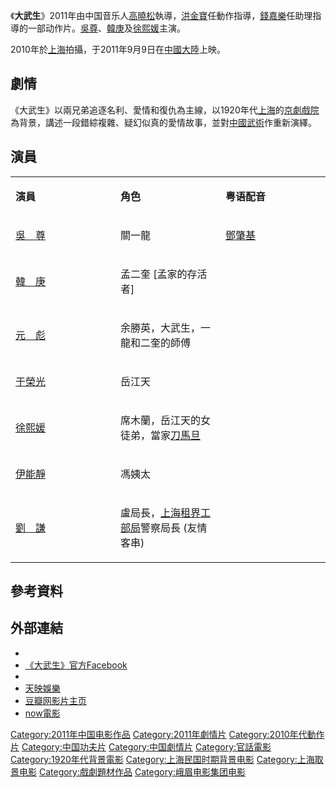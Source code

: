 {{Infobox Film
| name               = 大武生
| original_name      = My Kingdom
| image              = My Kingdom movie.jpg
| caption            = 中国大陆海报
| director           = [[高曉松|高曉松]]
| producer           = [[安德魯·摩根|安德魯·摩根]]（Andre Morgan）<br />陳戎
| writer             = [[鄒靜之|鄒靜之]]
| starring           = [[吳尊|吳尊]]<br />[[韓庚|韓庚]]<br />[[徐熙媛|徐熙媛]]
| music              = [[谭伊哲|谭伊哲]]
| cinematography     = [[邝庭和|邝庭和]]<br />[[林华全|林华全]]
| editing            = [[克里斯·布伦登|克里斯·布伦登]]
| production_company = {{flagicon|HK}} [[天映娛樂有限公司|天映娛樂有限公司]]<ref>[http://www.celestialpictures.com/level2_newsroom_tc.asp?id=208&issue_year=2010&issue_month=&page=1 天映娛樂重投電影製作 投資開拍新派武打電影《大武生》]{{dead link|date=2017年12月 |bot=InternetArchiveBot |fix-attempted=yes }}</ref><br />{{flagicon|CHN}} [[星空大地(北京)影視文化發展有限公司|星空大地(北京)影視文化發展有限公司]]<br />{{flagicon|USA}} DW Films Limited
| distributor        = {{flagicon|CHN}} [[星空大地(北京)影視文化發展有限公司|星空大地(北京)影視文化發展有限公司]]<br />{{flagicon|HK}} [[天映娛樂有限公司|天映娛樂有限公司]]<br />{{flagicon|ROC}} [[海樂影業|海樂影業]]
| released           = {{flagicon|CHN}} 2011年9月9日<br />{{flagicon|HK}} 2011年9月22日<br />{{flagicon|ROC}} 2011年12月23日
| sarft_id           = {{电审|故|2011|065}}
| runtime            = 108 分钟
| budget             = 
| gross              = 
| country            = {{中國大陸電影產地}}<br />{{香港電影產地}}
| language           = [[國語|國語]]
|}}
《'''大武生'''》2011年由中国音乐人[[高曉松|高曉松]]執導，[[洪金寶|洪金寶]]任動作指導，[[錢嘉樂|錢嘉樂]]任助理指導的一部动作片。[[吳尊|吳尊]]、[[韓庚|韓庚]]及[[徐熙媛|徐熙媛]]主演。

2010年於[[上海|上海]]拍攝，于2011年9月9日在[[中國大陸|中國大陸]]上映。

== 劇情 == 
《大武生》以兩兄弟追逐名利、愛情和復仇為主線，以1920年代[[上海|上海]]的[[京劇|京劇]][[電影院|戲院]]為背景，講述一段錯綜複雜、疑幻似真的愛情故事，並對[[中國武術|中國武術]]作重新演繹。

== 演員 ==
{|class="wikitable" width="60%"
|- style="background:cornflowerblue; color:white" align=center
|style="width:20%"|'''演員'''||style="width:20%"|'''角色'''||style="width:20%"|'''粤语配音'''
|-
|[[吳尊|吳　尊]] || 關一龍||[[鄧肇基|鄧肇基]]
|-
|[[韓庚|韓　庚]] || 孟二奎 [孟家的存活者]||
|-
|[[元彪|元　彪]] || 余勝英，大武生，一龍和二奎的師傅||
|-
|[[于榮光|于榮光]] || 岳江天||
|-
|[[徐熙媛|徐熙媛]] || 席木蘭，岳江天的女徒弟，當家[[刀馬旦|刀馬旦]]||
|-
|[[伊能靜|伊能靜]] || 馮姨太||
|-
|[[劉謙_(魔術師)|劉　謙]] || 盧局長，[[上海公共租界|上海租界]][[上海公共租界工部局|工部局]]警察局長 (友情客串)||
|}

== 參考資料 ==
{{reflist}}

== 外部連結 ==
* {{imdb title|1790669|大武生}}
* [http://www.facebook.com/pages/da-wu-sheng/174167942602505 《大武生》官方Facebook]
* {{Sinaweibo|dawusheng}}
* [https://web.archive.org/web/20101126130413/http://www.celestialpictures.com/level2_newcontent_tc.html 天映娛樂]
* [http://movie.douban.com/subject/5355187/ 豆瓣网影片主页]{{Wayback|url=http://movie.douban.com/subject/5355187/ |date=20110923181042 }}
* [https://web.archive.org/web/20110929001036/http://movie.now.com/home/movie?id=mykingdom now電影]

{{洪金寶}}
{{2010年代古装华语电影}}
[[Category:2011年中国电影作品|Category:2011年中国电影作品]]
[[Category:2011年劇情片|Category:2011年劇情片]]
[[Category:2010年代動作片|Category:2010年代動作片]]
[[Category:中国功夫片|Category:中国功夫片]]
[[Category:中国劇情片|Category:中国劇情片]]
[[Category:官話電影|Category:官話電影]]
[[Category:1920年代背景電影|Category:1920年代背景電影]]
[[Category:上海民国时期背景电影|Category:上海民国时期背景电影]]
[[Category:上海取景电影|Category:上海取景电影]]
[[Category:戲劇題材作品|Category:戲劇題材作品]]
[[Category:峨眉电影集团电影|Category:峨眉电影集团电影]]